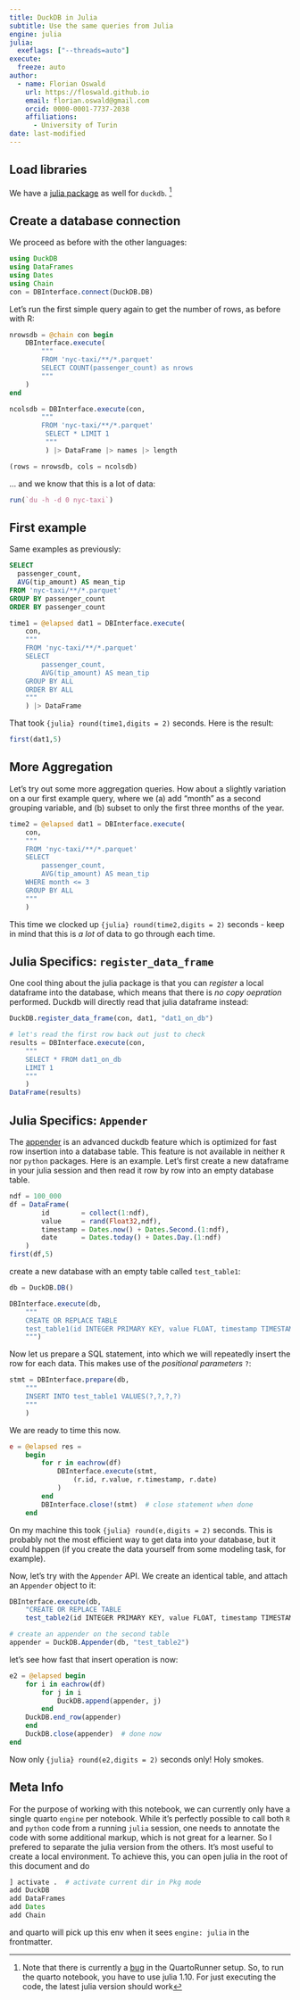 ```yaml
---
title: DuckDB in Julia
subtitle: Use the same queries from Julia
engine: julia
julia: 
  exeflags: ["--threads=auto"]
execute:
  freeze: auto
author: 
  - name: Florian Oswald
    url: https://floswald.github.io
    email: florian.oswald@gmail.com
    orcid: 0000-0001-7737-2038
    affiliations:
      - University of Turin
date: last-modified
---
```



## Load libraries

We have a [julia package](https://duckdb.org/docs/api/julia.html) as well for `duckdb`. ^[Note that there is currently a [bug](https://github.com/PumasAI/QuartoNotebookRunner.jl/issues/190) in the QuartoRunner setup. So, to run the quarto notebook, you have to use julia 1.10. For just executing the code, the latest julia version should work] 


## Create a database connection

We proceed as before with the other languages:

```julia
using DuckDB
using DataFrames
using Dates
using Chain
con = DBInterface.connect(DuckDB.DB)
```

Let's run the first simple query again to get the number of rows, as before with R:

```julia
nrowsdb = @chain con begin
	DBInterface.execute(
		"""
		FROM 'nyc-taxi/**/*.parquet'
        SELECT COUNT(passenger_count) as nrows
		"""
	)
end

ncolsdb = DBInterface.execute(con,
		"""
		FROM 'nyc-taxi/**/*.parquet'
         SELECT * LIMIT 1
		 """
		 ) |> DataFrame |> names |> length

(rows = nrowsdb, cols = ncolsdb)
```
	
... and we know that this is a lot of data:


```julia
run(`du -h -d 0 nyc-taxi`)
```


## First example

Same examples as previously:

```sql
SELECT
  passenger_count,
  AVG(tip_amount) AS mean_tip
FROM 'nyc-taxi/**/*.parquet'
GROUP BY passenger_count
ORDER BY passenger_count
```

```julia
time1 = @elapsed dat1 = DBInterface.execute(
	con,
	"""
	FROM 'nyc-taxi/**/*.parquet'
	SELECT
		passenger_count,
		AVG(tip_amount) AS mean_tip
	GROUP BY ALL
	ORDER BY ALL
	"""
	) |> DataFrame
```

That took `{julia} round(time1,digits = 2)` seconds. Here is the result:


```julia
first(dat1,5)
```



## More Aggregation

Let's try out some more aggregation queries. How about a slightly variation on a our first example query, where we (a) add "month" as a second grouping variable, and (b) subset to only the first
three months of the year. 


```julia
time2 = @elapsed dat1 = DBInterface.execute(
	con,
	"""
	FROM 'nyc-taxi/**/*.parquet'
	SELECT
		passenger_count,
		AVG(tip_amount) AS mean_tip
    WHERE month <= 3
	GROUP BY ALL
	"""
	)
```

This time we clocked up `{julia} round(time2,digits = 2)` seconds - keep in mind that this is *a lot* of data to go through each time.

## Julia Specifics: `register_data_frame`

One cool thing about the julia package is that you can *register* a local dataframe into the database, which means that there is _no copy oepration_ performed. Duckdb will directly read that julia dataframe instead:

```julia
DuckDB.register_data_frame(con, dat1, "dat1_on_db")

# let's read the first row back out just to check
results = DBInterface.execute(con, 
	"""
	SELECT * FROM dat1_on_db
	LIMIT 1
	"""
	)
DataFrame(results)
```


## Julia Specifics: `Appender`

The [appender](https://duckdb.org/docs/data/appender.html)
is an advanced duckdb feature which is optimized for fast row insertion into a database table. This feature is not available in neither `R` nor `python` packages. Here is an example. Let's first create a new dataframe in your julia session and then read it row by row into an empty database table.
 
```julia
ndf = 100_000
df = DataFrame(
        id        = collect(1:ndf),
        value     = rand(Float32,ndf),
        timestamp = Dates.now() + Dates.Second.(1:ndf),
        date      = Dates.today() + Dates.Day.(1:ndf)
    )
first(df,5)
```
 
create a new database with an empty table called `test_table1`:


```julia
db = DuckDB.DB()

DBInterface.execute(db,
    """
    CREATE OR REPLACE TABLE 
	test_table1(id INTEGER PRIMARY KEY, value FLOAT, timestamp TIMESTAMP, date DATE)
    """)
```

Now let us prepare a SQL statement, into which we will repeatedly insert the row for each data. This makes use of the _positional parameters_ `?`:

```julia
stmt = DBInterface.prepare(db, 
    """
    INSERT INTO test_table1 VALUES(?,?,?,?)
    """
	)
```


We are ready to time this now.

```julia
e = @elapsed res = 
	begin
		for r in eachrow(df)
			DBInterface.execute(stmt, 
				(r.id, r.value, r.timestamp, r.date)
			)
		end
		DBInterface.close!(stmt)  # close statement when done
	end
```

On my machine this took `{julia} round(e,digits = 2)` seconds. This is probably not the most efficient way to get data into your database, but it could happen (if you create the data yourself from some modeling task, for example). 

Now, let's try with the `Appender` API. We create an identical table, and attach an `Appender` object to it:


```julia
DBInterface.execute(db,
    "CREATE OR REPLACE TABLE 
	test_table2(id INTEGER PRIMARY KEY, value FLOAT, timestamp TIMESTAMP, date DATE)")

# create an appender on the second table
appender = DuckDB.Appender(db, "test_table2")
```

let's see how fast that insert operation is now:

```julia
e2 = @elapsed begin
    for i in eachrow(df)
        for j in i
            DuckDB.append(appender, j)
        end
    DuckDB.end_row(appender)
    end
    DuckDB.close(appender)  # done now
end
```

Now only `{julia} round(e2,digits = 2)` seconds only! Holy smokes.

::: {.callout-tip}

# Meta Info

For the purpose of working with this notebook, we can currently only have a single quarto `engine` per notebook. While it's perfectly possible to call both `R` and `python` code from a running `julia` session, one needs to annotate the code with some additional markup, which is not great for a learner. So I prefered to separate the julia version from the others.
It's most useful to create a local environment. To achieve this, you can open julia in the root of this document and do

```julia
] activate .  # activate current dir in Pkg mode
add DuckDB
add DataFrames
add Dates
add Chain
```

and quarto will pick up this env when it sees `engine: julia` in the frontmatter. 

:::